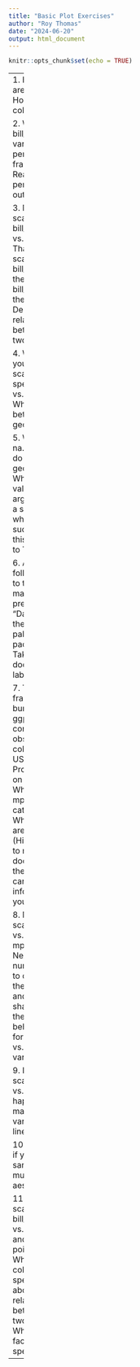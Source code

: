 ```yaml
---
title: "Basic Plot Exercises"
author: "Roy Thomas"
date: "2024-06-20"
output: html_document
---
```


```r
knitr::opts_chunk$set(echo = TRUE)
```

---
1. How many rows are in penguins? How many columns?

2. What does the bill_depth_mm variable in the penguins data frame describe? Read the help for ?penguins to find out.

3. Make a scatterplot of bill_depth_mm vs. bill_length_mm. That is, make a scatterplot with bill_depth_mm on the y-axis and bill_length_mm on the x-axis. Describe the relationship between these two variables.

4. What happens if you make a scatterplot of species vs. bill_depth_mm? What might be a better choice of geom?

5. What does the na.rm argument do in geom_point()? What is the default value of the argument? Create a scatterplot where you successfully use this argument set to TRUE.

6. Add the following caption to the plot you made in the previous exercise: “Data come from the palmerpenguins package.” Hint: Take a look at the documentation for labs().

7. The mpg data frame that is bundled with the ggplot2 package contains 234 observations collected by the US Environmental Protection Agency on 38 car models. Which variables in mpg are categorical? Which variables are numerical? (Hint: Type ?mpg to read the documentation for the dataset.) How can you see this information when you run mpg?

8. Make a scatterplot of hwy vs. displ using the mpg data frame. Next, map a third, numerical variable to color, then size, then both color and size, then shape. How do these aesthetics behave differently for categorical vs. numerical variables?

9. In the scatterplot of hwy vs. displ, what happens if you map a third variable to linewidth?

10. What happens if you map the same variable to multiple aesthetics?

11. Make a scatterplot of bill_depth_mm vs. bill_length_mm and color the points by species. What does adding coloring by species reveal about the relationship between these two variables? What about faceting by species?

---